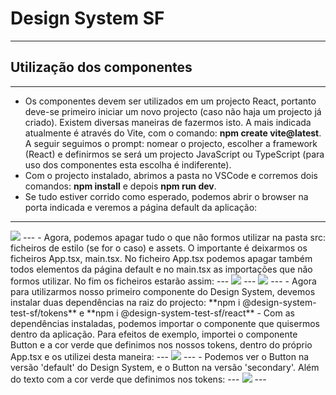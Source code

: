 
<Meta title="Home" />

# Design System SF
---
## Utilização dos componentes
---
- Os componentes devem ser utilizados em um projecto React, portanto deve-se primeiro iniciar um novo projecto (caso não haja um projecto já criado).
Existem diversas maneiras de fazermos isto. A mais indicada atualmente é através do Vite, com o comando:
**npm create vite@latest**. A seguir seguimos o prompt: nomear o projecto, escolher a framework (React) e definirmos se será um projecto JavaScript
ou TypeScript (para uso dos componentes esta escolha é indiferente).
- Com o projecto instalado, abrimos a pasta no VSCode e corremos dois comandos: **npm install** e depois **npm run dev**.
- Se tudo estiver corrido como esperado, podemos abrir o browser na porta indicada e veremos a página default da aplicação:
---
<img src={vite} />
---
- Agora, podemos apagar tudo o que não formos utilizar na pasta src: ficheiros de estilo (se for o caso) e assets. O importante é deixarmos os ficheiros App.tsx,
main.tsx. No ficheiro App.tsx podemos apagar também todos elementos da página default e no main.tsx as importações que não formos utilizar. No fim os ficheiros estarão assim:
---
<img src={appImg} />
---
<img src={mainImg} />
---
- Agora para utilizarmos nosso primeiro componente do Design System, devemos instalar duas dependências na raiz do projecto: **npm i @design-system-test-sf/tokens** e **npm i @design-system-test-sf/react**
- Com as dependências instaladas, podemos importar o componente que quisermos dentro da aplicação. Para efeitos de exemplo, importei o componente Button e a cor verde que definimos nos nossos tokens,
dentro do próprio App.tsx e os utilizei desta maneira:
---
<img src={exampleImg} />
---
- Podemos ver o Button na versão 'default' do Design System, e o Button na versão 'secondary'. Além do texto com a cor verde que definimos nos tokens:
--- 
<img src={pageExample} />
---



